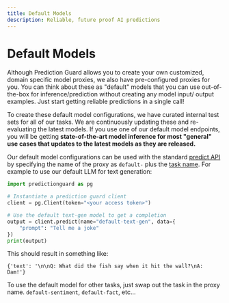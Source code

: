 ```yaml
---
title: Default Models
description: Reliable, future proof AI predictions
---
```


# Default Models

Although Prediction Guard allows you to create your own customized, domain specific model proxies, we also have
pre-configured proxies for you. You can think about these as "default" models that you can use out-of-the-box for
inference/prediction without creating any model input/ output examples. Just start getting reliable predictions in
a single call!

To create these default model configurations, we have curated internal test sets for all of our tasks. We are continuously 
updating these and re-evaluating the latest models. If you use one of our default model endpoints, you will be getting 
**state-of-the-art model inference for most "general" use cases that updates to the latest models as they are released.**

Our default model configurations can be used with the standard [predict API](reference/predict) by specifying the name
of the proxy as `default-` plus the [task name](tasks). For example to use our default LLM for text generation:

```python
import predictionguard as pg

# Instantiate a prediction guard client
client = pg.Client(token="<your access token>")

# Use the default text-gen model to get a completion
output = client.predict(name="default-text-gen", data={
    "prompt": "Tell me a joke"
})
print(output)
```

This should result in something like: 

```
{'text': '\n\nQ: What did the fish say when it hit the wall?\nA: Dam!'}
```

To use the default model for other tasks, just swap out the task in the proxy name. `default-sentiment`, `default-fact`, etc...